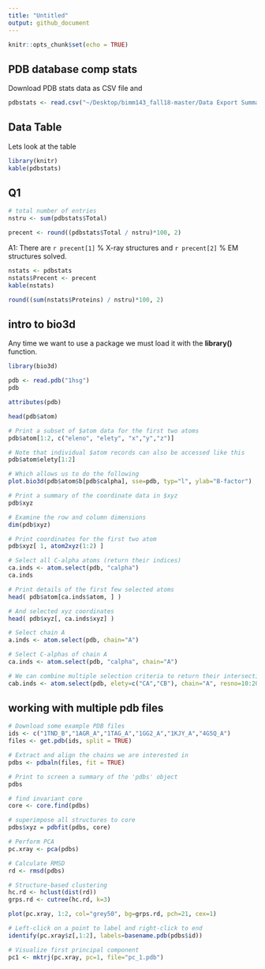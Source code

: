 ```yaml
---
title: "Untitled"
output: github_document
---
```


```r
knitr::opts_chunk$set(echo = TRUE)
```

## PDB database comp stats

Download PDB stats data as CSV file and 

```r
pdbstats <- read.csv("~/Desktop/bimm143_fall18-master/Data Export Summary.csv")
```

## Data Table

Lets look at the table
```r
library(knitr)
kable(pdbstats)
```

## Q1
```r
# total number of entries
nstru <- sum(pdbstats$Total)

precent <- round((pdbstats$Total / nstru)*100, 2)
```

A1: There are `r precent[1]` % X-ray structures and `r precent[2]` % EM structures solved.

```r
nstats <- pdbstats
nstats$Precent <- precent
kable(nstats)
```

```r
round((sum(nstats$Proteins) / nstru)*100, 2)
```

## intro to bio3d

Any time we want to use a package we must load it with the **library()** function.
```r
library(bio3d)
```

```r
pdb <- read.pdb("1hsg")
pdb
```

```r
attributes(pdb)
```
```r
head(pdb$atom)

# Print a subset of $atom data for the first two atoms
pdb$atom[1:2, c("eleno", "elety", "x","y","z")]

# Note that individual $atom records can also be accessed like this
pdb$atom$elety[1:2]

# Which allows us to do the following
plot.bio3d(pdb$atom$b[pdb$calpha], sse=pdb, typ="l", ylab="B-factor")
```
```r
# Print a summary of the coordinate data in $xyz
pdb$xyz

# Examine the row and column dimensions
dim(pdb$xyz)

# Print coordinates for the first two atom
pdb$xyz[ 1, atom2xyz(1:2) ]

```
```r
# Select all C-alpha atoms (return their indices)
ca.inds <- atom.select(pdb, "calpha")
ca.inds

# Print details of the first few selected atoms
head( pdb$atom[ca.inds$atom, ] )

# And selected xyz coordinates
head( pdb$xyz[, ca.inds$xyz] )

# Select chain A
a.inds <- atom.select(pdb, chain="A")

# Select C-alphas of chain A
ca.inds <- atom.select(pdb, "calpha", chain="A")

# We can combine multiple selection criteria to return their intersection
cab.inds <- atom.select(pdb, elety=c("CA","CB"), chain="A", resno=10:20)
```

## working with multiple pdb files
```r
# Download some example PDB files
ids <- c("1TND_B","1AGR_A","1TAG_A","1GG2_A","1KJY_A","4G5Q_A")
files <- get.pdb(ids, split = TRUE)
```
```r
# Extract and align the chains we are interested in
pdbs <- pdbaln(files, fit = TRUE)

# Print to screen a summary of the 'pdbs' object
pdbs
```
```r
# find invariant core
core <- core.find(pdbs)

# superimpose all structures to core
pdbs$xyz = pdbfit(pdbs, core)

# Perform PCA
pc.xray <- pca(pdbs)
```
```r
# Calculate RMSD
rd <- rmsd(pdbs)

# Structure-based clustering
hc.rd <- hclust(dist(rd)) 
grps.rd <- cutree(hc.rd, k=3)

plot(pc.xray, 1:2, col="grey50", bg=grps.rd, pch=21, cex=1)
```

```r
# Left-click on a point to label and right-click to end
identify(pc.xray$z[,1:2], labels=basename.pdb(pdbs$id))

# Visualize first principal component
pc1 <- mktrj(pc.xray, pc=1, file="pc_1.pdb")
```

